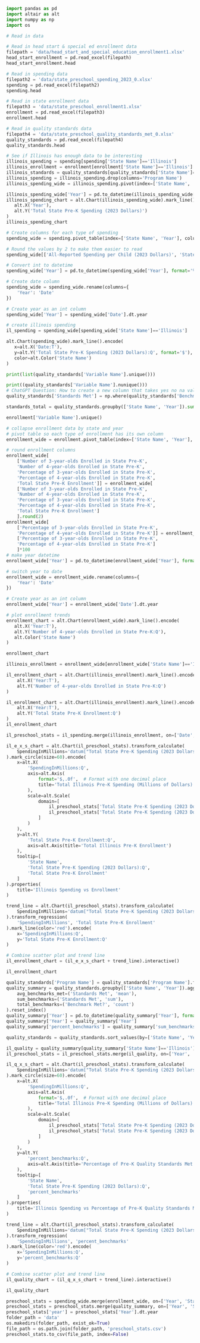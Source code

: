
```python
import pandas as pd
import altair as alt
import numpy as np
import os
```

```python
# Read in data

# Read in head start & special ed enrollment data
filepath = 'data/head_start_and_special_education_enrollment1.xlsx'
head_start_enrollment = pd.read_excel(filepath)
head_start_enrollment.head

# Read in spending data
filepath2 = 'data/state_preschool_spending_2023_0.xlsx'
spending = pd.read_excel(filepath2)
spending.head

# Read in state enrollment data
filepath3 = 'data/state_preschool_enrollment1.xlsx'
enrollment = pd.read_excel(filepath3)
enrollment.head

# Read in quality standards data
filepath4 = 'data/state_preschool_quality_standards_met_0.xlsx'
quality_standards = pd.read_excel(filepath4)
quality_standards.head
```


```python
# See if Illinois has enough data to be interesting
illinois_spending = spending[spending['State Name']=='Illinois']
illinois_enrollment = enrollment[enrollment['State Name']=='Illinois']
illinois_standards = quality_standards[quality_standards['State Name']=='Illinois']
illinois_spending = illinois_spending.drop(columns='Program Name')
illinois_spending_wide = illinois_spending.pivot(index=['State Name', 'Year'], columns='Variable Name', values='Spending (2023 Dollars)').reset_index()

```

```python
illinois_spending_wide['Year'] = pd.to_datetime(illinois_spending_wide['Year'], format='%Y')
illinois_spending_chart = alt.Chart(illinois_spending_wide).mark_line().encode(
   alt.X('Year'),
   alt.Y('Total State Pre-K Spending (2023 Dollars)')
)
illinois_spending_chart
```

```python
# Create columns for each type of spending
spending_wide = spending.pivot_table(index=['State Name', 'Year'], columns='Variable Name', values='Spending (2023 Dollars)', aggfunc='max').reset_index()

# Round the values by 2 to make them easier to read
spending_wide[['All-Reported Spending per Child (2023 Dollars)', 'State Spending per Child (2023 Dollars)', 'Total All-Reported Spending (2023 Dollars)', 'Total State Pre-K Spending (2023 Dollars)']] = spending_wide[['All-Reported Spending per Child (2023 Dollars)', 'State Spending per Child (2023 Dollars)', 'Total All-Reported Spending (2023 Dollars)', 'Total State Pre-K Spending (2023 Dollars)']].round(2)

# Convert int to datetime
spending_wide['Year'] = pd.to_datetime(spending_wide['Year'], format='%Y')

# Create date column 
spending_wide = spending_wide.rename(columns={
    'Year': 'Date'
})

# Create year as an int column
spending_wide['Year'] = spending_wide['Date'].dt.year

# create illinois spending
il_spending = spending_wide[spending_wide['State Name']=='Illinois']
```

```python
alt.Chart(spending_wide).mark_line().encode(
   x=alt.X('Date:T'),
   y=alt.Y('Total State Pre-K Spending (2023 Dollars):Q', format='$'),
   color=alt.Color('State Name')
)
```

```python
print(list(quality_standards['Variable Name'].unique()))

print((quality_standards['Variable Name'].nunique()))
# ChatGPT Question: How to create a new column that takes yes no na values from another column and makes yes=1 and everythig else=0
quality_standards['Standards Met'] = np.where(quality_standards['Benchmark Met?'] == 'Yes', 1, 0)

standards_total = quality_standards.groupby(['State Name', 'Year']).sum().reset_index()
```


```python
enrollment['Variable Name'].unique()

# collapse enrollment data by state and year
# pivot table so each type of enrollment has its own column
enrollment_wide = enrollment.pivot_table(index=['State Name', 'Year'], columns='Variable Name', values='Enrollment', aggfunc='max').reset_index()

# round enrollment columns
enrollment_wide[
    ['Number of 3-year-olds Enrolled in State Pre-K',
    'Number of 4-year-olds Enrolled in State Pre-K',
    'Percentage of 3-year-olds Enrolled in State Pre-K',
    'Percentage of 4-year-olds Enrolled in State Pre-K',
    'Total State Pre-K Enrollment']] = enrollment_wide[
    ['Number of 3-year-olds Enrolled in State Pre-K',
    'Number of 4-year-olds Enrolled in State Pre-K',
    'Percentage of 3-year-olds Enrolled in State Pre-K',
    'Percentage of 4-year-olds Enrolled in State Pre-K',
    'Total State Pre-K Enrollment']
    ].round(2)
enrollment_wide[
    ['Percentage of 3-year-olds Enrolled in State Pre-K',
    'Percentage of 4-year-olds Enrolled in State Pre-K']] = enrollment_wide[
    ['Percentage of 3-year-olds Enrolled in State Pre-K',
    'Percentage of 4-year-olds Enrolled in State Pre-K']
    ]*100
# make year datetime
enrollment_wide['Year'] = pd.to_datetime(enrollment_wide['Year'], format='%Y')

# switch year to date
enrollment_wide = enrollment_wide.rename(columns={
    'Year': 'Date'
})

# Create year as an int column
enrollment_wide['Year'] = enrollment_wide['Date'].dt.year

# plot enrollment trends
enrollment_chart = alt.Chart(enrollment_wide).mark_line().encode(
   alt.X('Year:T'),
   alt.Y('Number of 4-year-olds Enrolled in State Pre-K:Q'),
   alt.Color('State Name')
)

enrollment_chart

```

```python
illinois_enrollment = enrollment_wide[enrollment_wide['State Name']=='Illinois']

il_enrollment_chart = alt.Chart(illinois_enrollment).mark_line().encode(
    alt.X('Year:T'),
    alt.Y('Number of 4-year-olds Enrolled in State Pre-K:Q')
)

il_enrollment_chart = alt.Chart(illinois_enrollment).mark_line().encode(
    alt.X('Year:T'),
    alt.Y('Total State Pre-K Enrollment:Q')
)
il_enrollment_chart
```

```python
il_preschool_stats = il_spending.merge(illinois_enrollment, on=['Date', 'State Name', 'Year'], how='inner')
```


```python
il_e_x_s_chart = alt.Chart(il_preschool_stats).transform_calculate(
    SpendingInMillions='datum["Total State Pre-K Spending (2023 Dollars)"] / 1000000'
).mark_circle(size=60).encode(
    x=alt.X(
        'SpendingInMillions:Q',
        axis=alt.Axis(
            format='$,.0f',  # Format with one decimal place
            title='Total Illinois Pre-K Spending (Millions of Dollars)'
        ),
        scale=alt.Scale(
            domain=[
                il_preschool_stats['Total State Pre-K Spending (2023 Dollars)'].min() / 1000000,
                il_preschool_stats['Total State Pre-K Spending (2023 Dollars)'].max() / 1000000
            ]
        )
    ),
    y=alt.Y(
        'Total State Pre-K Enrollment:Q',
        axis=alt.Axis(title='Total Illinois Pre-K Enrollment')
    ),
    tooltip=[
        'State Name',
        'Total State Pre-K Spending (2023 Dollars):Q',
        'Total State Pre-K Enrollment'
    ]
).properties(
    title='Illinois Spending vs Enrollment'
)

trend_line = alt.Chart(il_preschool_stats).transform_calculate(
    SpendingInMillions='datum["Total State Pre-K Spending (2023 Dollars)"] / 1000000'
).transform_regression(
    'SpendingInMillions', 'Total State Pre-K Enrollment'
).mark_line(color='red').encode(
    x='SpendingInMillions:Q',
    y='Total State Pre-K Enrollment:Q'
)

# Combine scatter plot and trend line
il_enrollment_chart = (il_e_x_s_chart + trend_line).interactive()

il_enrollment_chart
```
```python
quality_standards['Program Name'] = quality_standards['Program Name'].fillna('Missing')
quality_summary = quality_standards.groupby(['State Name', 'Year']).agg(
    avg_benchmarks_met=('Standards Met', 'mean'),
    sum_benchmarks=('Standards Met', 'sum'),
    total_benchmarks=('Benchmark Met?', 'count')
).reset_index()
quality_summary['Year'] = pd.to_datetime(quality_summary['Year'], format='%Y')
quality_summary['Year'] = quality_summary['Year']
quality_summary['percent_benchmarks'] = quality_summary['sum_benchmarks']/quality_summary['total_benchmarks']
```

```python
quality_standards = quality_standards.sort_values(by=['State Name', 'Year', 'Variable Name'], ascending=[True, True, True])
```
```python
il_quality = quality_summary[quality_summary['State Name']=='Illinois']
il_preschool_stats = il_preschool_stats.merge(il_quality, on=['Year', 'State Name'], how='inner')
```

```python
il_q_x_s_chart = alt.Chart(il_preschool_stats).transform_calculate(
    SpendingInMillions='datum["Total State Pre-K Spending (2023 Dollars)"] / 1000000'
).mark_circle(size=60).encode(
    x=alt.X(
        'SpendingInMillions:Q',
        axis=alt.Axis(
            format='$,.0f',  # Format with one decimal place
            title='Total Illinois Pre-K Spending (Millions of Dollars)'
        ),
        scale=alt.Scale(
            domain=[
                il_preschool_stats['Total State Pre-K Spending (2023 Dollars)'].min() / 1000000,
                il_preschool_stats['Total State Pre-K Spending (2023 Dollars)'].max() / 1000000
            ]
        )
    ),
    y=alt.Y(
        'percent_benchmarks:Q',
        axis=alt.Axis(title='Percentage of Pre-K Quality Standards Met')
    ),
    tooltip=[
        'State Name',
        'Total State Pre-K Spending (2023 Dollars):Q',
        'percent_benchmarks'
    ]
).properties(
    title='Illinois Spending vs Percentage of Pre-K Quality Standards Met'
)

trend_line = alt.Chart(il_preschool_stats).transform_calculate(
    SpendingInMillions='datum["Total State Pre-K Spending (2023 Dollars)"] / 1000000'
).transform_regression(
    'SpendingInMillions', 'percent_benchmarks'
).mark_line(color='red').encode(
    x='SpendingInMillions:Q',
    y='percent_benchmarks:Q'
)

# Combine scatter plot and trend line
il_quality_chart = (il_q_x_s_chart + trend_line).interactive()

il_quality_chart
```

```python
preschool_stats = spending_wide.merge(enrollment_wide, on=['Year', 'State Name'], how='inner')
preschool_stats = preschool_stats.merge(quality_summary, on=['Year', 'State Name'], how='inner')
preschool_stats['year'] = preschool_stats['Year'].dt.year
folder_path = 'data'
os.makedirs(folder_path, exist_ok=True)
file_path = os.path.join(folder_path, 'preschool_stats.csv')
preschool_stats.to_csv(file_path, index=False)
```